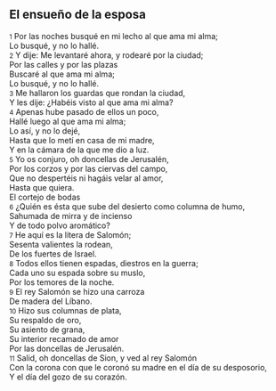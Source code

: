 == El ensueño de la esposa ==

{{anchor|1}} <small>1</small> Por las noches busqué en mi lecho al que ama mi alma;<br>
Lo busqué, y no lo hallé.<br>
{{anchor|2}} <small>2</small> Y dije: Me levantaré ahora, y rodearé por la ciudad;<br>
Por las calles y por las plazas<br>
Buscaré al que ama mi alma;<br>
Lo busqué, y no lo hallé.<br>
{{anchor|3}} <small>3</small> Me hallaron los guardas que rondan la ciudad,<br>
Y les dije: ¿Habéis visto al que ama mi alma?<br>
{{anchor|4}} <small>4</small> Apenas hube pasado de ellos un poco,<br>
Hallé luego al que ama mi alma;<br>
Lo así, y no lo dejé,<br>
Hasta que lo metí en casa de mi madre,<br>
Y en la cámara de la que me dio a luz.<br>
{{anchor|5}} <small>5</small> Yo os conjuro, oh doncellas de Jerusalén,<br>
Por los corzos y por las ciervas del campo,<br>
Que no despertéis ni hagáis velar al amor,<br>
Hasta que quiera.<br>
El cortejo de bodas<br>
{{anchor|6}} <small>6</small> ¿Quién es ésta que sube del desierto como columna de humo,<br>
Sahumada de mirra y de incienso<br>
Y de todo polvo aromático?<br>
{{anchor|7}} <small>7</small> He aquí es la litera de Salomón;<br>
Sesenta valientes la rodean,<br>
De los fuertes de Israel.<br>
{{anchor|8}} <small>8</small> Todos ellos tienen espadas, diestros en la guerra;<br>
Cada uno su espada sobre su muslo,<br>
Por los temores de la noche.<br>
{{anchor|9}} <small>9</small> El rey Salomón se hizo una carroza<br>
De madera del Líbano.<br>
{{anchor|10}} <small>10</small> Hizo sus columnas de plata,<br>
Su respaldo de oro,<br>
Su asiento de grana,<br>
Su interior recamado de amor<br>
Por las doncellas de Jerusalén.<br>
{{anchor|11}} <small>11</small> Salid, oh doncellas de Sion, y ved al rey Salomón<br>
Con la corona con que le coronó su madre en el día de su desposorio,<br>
Y el día del gozo de su corazón.<br>
